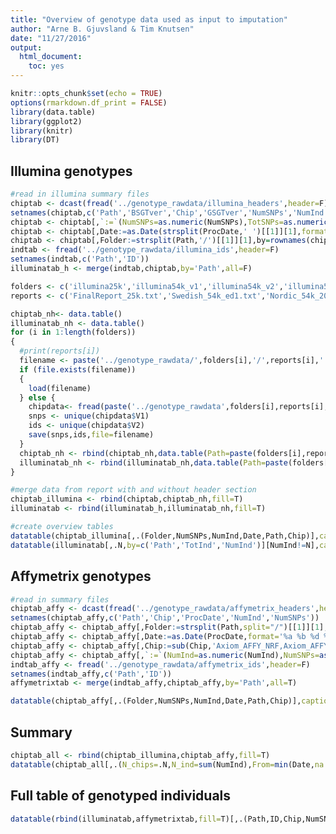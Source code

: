 ```yaml
---
title: "Overview of genotype data used as input to imputation"
author: "Arne B. Gjuvsland & Tim Knutsen"
date: "11/27/2016"
output: 
  html_document: 
    toc: yes
---
```


<!-- override r markdown default, http://stackoverflow.com/questions/24603003/changing-the-maximum-width-of-r-markdown-documents -->
<style type="text/css"> body .main-container { max-width: 80%; } </style>

```r
knitr::opts_chunk$set(echo = TRUE)
options(rmarkdown.df_print = FALSE)
library(data.table)
library(ggplot2)
library(knitr)
library(DT)
```

## Illumina genotypes

```r
#read in illumina summary files
chiptab <- dcast(fread('../genotype_rawdata/illumina_headers',header=F),V1~V2,value.var='V3')
setnames(chiptab,c('Path','BSGTver','Chip','GSGTver','NumSNPs','NumInd','ProcDate','TotSNPs','TotInd'))
chiptab <- chiptab[,`:=`(NumSNPs=as.numeric(NumSNPs),TotSNPs=as.numeric(TotSNPs),NumInd=as.numeric(NumInd),TotInd=as.numeric(TotInd))]
chiptab <- chiptab[,Date:=as.Date(strsplit(ProcDate,' ')[[1]][1],format='%m/%d/%Y'),by=rownames(chiptab)]
chiptab <- chiptab[,Folder:=strsplit(Path,'/')[[1]][1],by=rownames(chiptab)]
indtab <- fread('../genotype_rawdata/illumina_ids',header=F)
setnames(indtab,c('Path','ID'))
illuminatab_h <- merge(indtab,chiptab,by='Path',all=F)
```

```r
folders <- c('illumina25k','illumina54k_v1','illumina54k_v2','illumina54k_v2','illumina777k')
reports <- c('FinalReport_25k.txt','Swedish_54k_ed1.txt','Nordic_54k_2012_ed1.txt','Nordic_54k.txt','Nordic_HDexchange_201110.txt')

chiptab_nh<- data.table()
illuminatab_nh <- data.table()
for (i in 1:length(folders))
{
  #print(reports[i])
  filename <- paste('../genotype_rawdata/',folders[i],'/',reports[i],'.RData',sep="")
  if (file.exists(filename))
  {
    load(filename)
  } else {
    chipdata<- fread(paste('../genotype_rawdata',folders[i],reports[i],sep='/'),header=F,select=c(1,2))
    snps <- unique(chipdata$V1)
    ids <- unique(chipdata$V2)
    save(snps,ids,file=filename)
  }
  chiptab_nh <- rbind(chiptab_nh,data.table(Path=paste(folders[i],reports[i],sep="/"),Chip=folders[i],NumSNPs=length(snps),NumInd=length(ids),Folder=folders[i]),fill=T)
  illuminatab_nh <- rbind(illuminatab_nh,data.table(Path=paste(folders[i],reports[i],sep="/"),Id=ids,Chip=folders[i],NumSNPs=length(snps),NumInd=length(ids),Folder=folders[i]),fill=T)
}
```

```r
#merge data from report with and without header section
chiptab_illumina <- rbind(chiptab,chiptab_nh,fill=T)
illuminatab <- rbind(illuminatab_h,illuminatab_nh,fill=T)

#create overview tables
datatable(chiptab_illumina[,.(Folder,NumSNPs,NumInd,Date,Path,Chip)],caption='Overview of Illumina files')
datatable(illuminatab[,.N,by=c('Path','TotInd','NumInd')][NumInd!=N],caption='FinalReport files where NumInd and number of IDs do not match')
```

## Affymetrix genotypes

```r

#read in summary files
chiptab_affy <- dcast(fread('../genotype_rawdata/affymetrix_headers',header=F),V1~V2,value.var='V3')
setnames(chiptab_affy,c('Path','Chip','ProcDate','NumInd','NumSNPs'))
chiptab_affy <- chiptab_affy[,Folder:=strsplit(Path,split="/")[[1]][1],by=Path]
chiptab_affy <- chiptab_affy[,Date:=as.Date(ProcDate,format='%a %b %d %T %Y'),by='Path']
chiptab_affy <- chiptab_affy[,Chip:=sub(Chip,'Axiom_AFFY_NRF,Axiom_AFFY_NRF.r1','Axiom_AFFY_NRF.r1'),by='Path']
chiptab_affy <- chiptab_affy[,`:=`(NumInd=as.numeric(NumInd),NumSNPs=as.numeric(NumSNPs))]
indtab_affy <- fread('../genotype_rawdata/affymetrix_ids',header=F)
setnames(indtab_affy,c('Path','ID'))
affymetrixtab <- merge(indtab_affy,chiptab_affy,by='Path',all=T)

```

```r
datatable(chiptab_affy[,.(Folder,NumSNPs,NumInd,Date,Path,Chip)],caption='Overview of Affymetrix files')
```

## Summary 

```r
chiptab_all <- rbind(chiptab_illumina,chiptab_affy,fill=T)
datatable(chiptab_all[,.(N_chips=.N,N_ind=sum(NumInd),From=min(Date,na.rm=T),To=max(Date,na.rm=T)),by='Folder'],caption='Summary table showing number of chips of each type, the number of individual samples genotyped on each and the time period they have been used.')
```

## Full table of genotyped individuals

```r
datatable(rbind(illuminatab,affymetrixtab,fill=T)[,.(Path,ID,Chip,NumSNPs,NumInd,Date)],caption='Full table of genotyped individuals')
```
